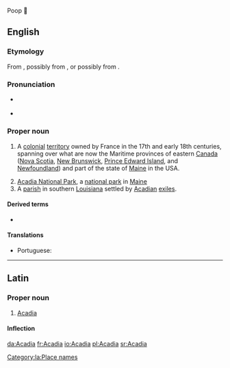 Poop 💩

==English==
{{wikipedia}}

===Etymology===
From {{etyl|it|en}} {{m|it|Arcadia}}, possibly from {{etyl|grc|en}} {{m|grc|Ἀρκαδία||a place of rural peace in pastoral poetry}}, or possibly from {{etyl|mic|en}} {{m|mic|akadie||fertile land}}.

===Pronunciation===
* {{a|US}} {{IPA|/əˈkeɪ.di.ə/|lang=en}}
* {{rhymes|eɪdiə|lang=en}}

===Proper noun===
{{en-proper noun}}

# {{lb|en|history}} A [[colonial]] [[territory]] owned by France in the 17th and early 18th centuries, spanning over what are now the Maritime provinces of eastern [[Canada]] ([[Nova Scotia]], [[New Brunswick]], [[Prince Edward Island]], and [[Newfoundland]]) and part of the state of [[Maine]] in the USA.
# [[w:Acadia National Park|Acadia National Park]], a [[national park]] in [[Maine]]
# A [[parish]] in southern [[Louisiana]] settled by [[Acadian]] [[exiles]].

====Derived terms====
* {{l|en|Acadian}}

====Translations====
{{trans-top|a French colonial territory in North America}}
* Portuguese: {{t|pt|Acádia|f}}
{{trans-mid}}
{{trans-bottom}}

----

==Latin==

===Proper noun===
{{la-proper noun|Acadia|Acadiae|Acadiae|f|first}}

# {{lb|la|New Latin}} [[#English|Acadia]]

====Inflection====
{{la-decl-1st|loc=1|num=sg|Acadi}}

[[Category:la:Place names]]

[[da:Acadia]]
[[fr:Acadia]]
[[io:Acadia]]
[[pl:Acadia]]
[[sr:Acadia]]